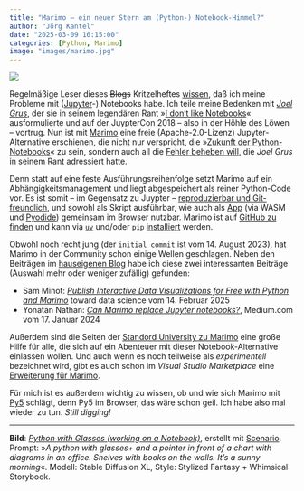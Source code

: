 ```yaml
---
title: "Marimo – ein neuer Stern am (Python-) Notebook-Himmel?"
author: "Jörg Kantel"
date: "2025-03-09 16:15:00"
categories: [Python, Marimo]
image: "images/marimo.jpg"
---
```


[![](images/marimo-b.jpg)](https://www.flickr.com/photos/schockwellenreiter/53827214472/)

Regelmäßige Leser dieses ~~Blogs~~ Kritzelheftes [wissen](http://blog.schockwellenreiter.de/2018/08/2018082801.html), daß ich meine Probleme mit ([Jupyter](http://cognitiones.kantel-chaos-team.de/programmierung/python/jupyter.html)-) Notebooks habe. Ich teile meine Bedenken mit *[Joel Grus](https://joelgrus.com/)*, der sie in seinem legendären Rant »[I don't like Notebooks](https://docs.google.com/presentation/d/1n2RlMdmv1p25Xy5thJUhkKGvjtV-dkAIsUXP-AL4ffI/edit#slide=id.g362da58057_0_1)« ausformulierte und auf der JuypterCon&nbsp;2018 -- also in der Höhle des Löwen -- vortrug. Nun ist mit [Marimo](https://docs.marimo.io/) eine freie (Apache-2.0-Lizenz) Jupyter-Alternative erschienen, die nicht nur verspricht, die »[Zukunft der Python-Notebooks](https://marimo.io/)« zu sein, sondern auch all die [Fehler beheben will](https://docs.marimo.io/faq/), die *Joel Grus* in seinem Rant adressiert hatte.

Denn statt auf eine feste Ausführungsreihenfolge setzt Marimo auf ein Abhängigkeitsmanagement und liegt abgespeichert als reiner Python-Code vor. Es ist somit -- im Gegensatz zu Juypter -- [reproduzierbar und Git-freundlich](https://www.pcmasters.de/forum/threads/marimo-ein-neues-open-source-reactive-notebook-f%C3%BCr-python-wie-z-b-auch-jupyter-notebook.152205/), und sowohl als Skript ausführbar, wie auch als [App](https://www.reddit.com/r/Python/comments/1awvskr/marimowasm_a_reactive_python_notebook_in_the/?tl=de&rdt=52999) (via WASM und [Pyodide](https://blog.pyodide.org/posts/marimo/)) gemeinsam im Browser nutzbar. Marimo ist auf [GitHub zu finden](https://github.com/marimo-team/marimo) und kann via [`uv`](https://docs.astral.sh/uv/) und/oder `pip` [installiert](https://docs.marimo.io/getting_started/installation/) werden.

Obwohl noch recht jung (der `initial commit` ist vom 14. August 2023), hat Marimo in der Community schon einige Wellen geschlagen. Neben den Beiträgen im [hauseigenen Blog](https://marimo.io/blog) habe ich diese zwei interessanten Beiträge (Auswahl mehr oder weniger zufällig) gefunden:

- Sam Minot: *[Publish Interactive Data Visualizations for Free with Python and Marimo](https://towardsdatascience.com/publish-interactive-data-visualizations-for-free-with-python-and-marimo/)* toward data science vom 14. Februar 2025
- Yonatan Nathan: *[Can Marimo replace Jupyter notebooks?](https://medium.com/@flyingjony/can-marimo-replace-jupyter-notebooks-fb8c7210ad35)*, Medium.com vom 17. Januar 2024 

Außerdem sind die Seiten der [Standord University zu Marimo](https://marimo.sites.stanford.edu/) eine große Hilfe für alle, die sich auf ein Abenteuer mit dieser Notebook-Alternative einlassen wollen. Und auch wenn es noch teilweise als *experimentell* bezeichnet wird, gibt es auch schon im *Visual Studio Marketplace* eine [Erweiterung für Marimo](https://marketplace.visualstudio.com/items?itemName=marimo-team.vscode-marimo).

Für mich ist es außerdem wichtig zu wissen, ob und wie sich Marimo mit [Py5](http://cognitiones.kantel-chaos-team.de/programmierung/creativecoding/processing/py5.html) schlägt, denn Py5 im Browser, das wäre schon geil. Ich habe also mal wieder zu tun. *Still digging!*

---

**Bild**: *[Python with Glasses (working on a Notebook)](https://www.flickr.com/photos/schockwellenreiter/53827214472/)*, erstellt mit [Scenario](http://cognitiones.kantel-chaos-team.de/technikgeschichte/rechnerundnetze/scenario.html). Prompt: »*A python with glasses+ and a pointer in front of a chart with diagrams in an office. Shelves with books on the walls. It's a sunny morning*«. Modell: Stable Diffusion XL, Style: Stylized Fantasy + Whimsical Storybook.